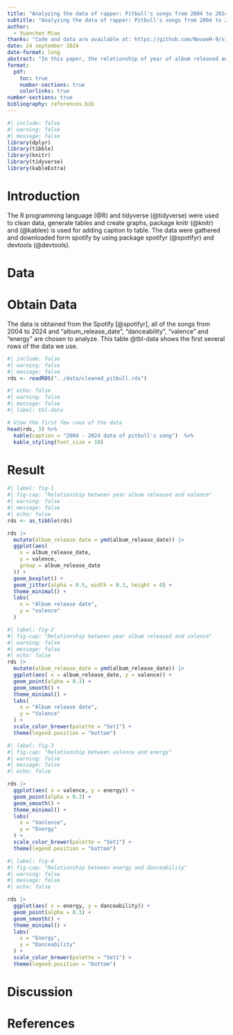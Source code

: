 ```yaml
---
title: "Analyzing the data of rapper: Pitbull's songs from 2004 to 2024"
subtitle: "Analyzing the data of rapper: Pitbull's songs from 2004 to 2024 to find the relationship between the year of album released and valence, valence and energy, energy and danceability"
author: 
  - Yuanchen Miao
thanks: "Code and data are available at: https://github.com/NevaeH-9/vincentspotify"
date: 24 september 2024
date-format: long
abstract: "In this paper, the relationship of year of album released and valence, valence and energy, energy and danceability of rapper Pitbull's song from 2004 to 2024 are analyzed. Pitbull is one of the most famous rapper in the world, lots of people loves rap since rap has its rhythm and beats make people get a feeling of swing. Also, rappers write their lyrics about their feelings or things they wanna talk about. Thus, we are finding the relationship between the year album released and valence to see the emotion change of pitbull, the feeling the song brings and the energy of the song are connected so the data of these two variables are analyzed. Since rap songs are easily making people want to dance, so the energy and danceablity of the song are also analyzed."
format:
  pdf:
    toc: true
    number-sections: true
    colorlinks: true
number-sections: true
bibliography: references.bib
---
```


```r
#| include: false
#| warning: false
#| message: false
library(dplyr)
library(tibble)
library(knitr)
library(tidyverse)
library(kableExtra)
```

# Introduction {#sec-introduction}
The R programming language (@R) and tidyverse (@tidyverse) were used to clean data, generate tables and create graphs, package knitr (@knitr) and (@kablee) is used for adding caption to table. The data were gathered and downloaded form spotify by using package spotifyr (@spotifyr) and devtools (@devtools).

# Data {#sec-data}

# Obtain Data {#sec-data-obtain_data}
The data is obtained from the Spotify [@spotifyr], all of the songs from 2004 to 2024 and "album_release_date", "danceability", "valence" and "energy" are chosen to analyze.  This table @tbl-data shows the first several rows of the data we use.
```r
#| include: false
#| warning: false
#| message: false
rds <- readRDS("../data/cleaned_pitbull.rds")
```

```r
#| echo: false
#| warning: false
#| message: false
#| label: tbl-data

# View the first few rows of the data
head(rds, 3) %>% 
  kable(caption = "2004 - 2024 data of pitbull's song")  %>%
  kable_styling(font_size = 10) 
```

# Result {#sec-result}

```r
#| label: fig-1
#| fig-cap: "Relationship between year album released and valence" 
#| warning: false
#| message: false
#| echo: false
rds <- as_tibble(rds)

rds |>
  mutate(album_release_date = ymd(album_release_date)) |>
  ggplot(aes(
    x = album_release_date,
    y = valence,
    group = album_release_date
  )) +
  geom_boxplot() +
  geom_jitter(alpha = 0.5, width = 0.3, height = 0) +
  theme_minimal() +
  labs(
    x = "Album release date",
    y = "valence"
  )
```
```r
#| label: fig-2
#| fig-cap: "Relationship between year album released and valence" 
#| warning: false
#| message: false
#| echo: false
rds |>
  mutate(album_release_date = ymd(album_release_date)) |>
  ggplot(aes( x = album_release_date, y = valence)) +
  geom_point(alpha = 0.3) +
  geom_smooth() +
  theme_minimal() +
  labs(
    x = "Album release date",
    y = "Valence"
  ) +
  scale_color_brewer(palette = "Set1") +
  theme(legend.position = "bottom")
```
```r
#| label: fig-3
#| fig-cap: "Relationship between valence and energy" 
#| warning: false
#| message: false
#| echo: false

rds |>
  ggplot(aes( x = valence, y = energy)) +
  geom_point(alpha = 0.3) +
  geom_smooth() +
  theme_minimal() +
  labs(
    x = "Vanlence",
    y = "Energy"
  ) +
  scale_color_brewer(palette = "Set1") +
  theme(legend.position = "bottom")
```
```r
#| label: fig-4
#| fig-cap: "Relationship between energy and danceability" 
#| warning: false
#| message: false
#| echo: false

rds |>
  ggplot(aes( x = energy, y = danceability)) +
  geom_point(alpha = 0.3) +
  geom_smooth() +
  theme_minimal() +
  labs(
    x = "Energy",
    y = "Danceability"
  ) +
  scale_color_brewer(palette = "Set1") +
  theme(legend.position = "bottom")
```

# Discussion {#sec-discussion}


\newpage

# References


